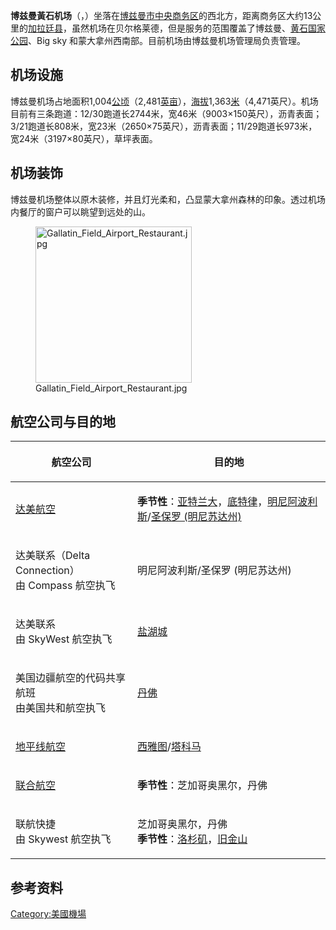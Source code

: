 {{Airport infobox
| airport_name     = 博兹曼机场
| nativename       = Gallatin Field Airport
| logo             = BZN logo.png
| logo-width       =
| logotext         =
| photo            = USA Montana location map.svg
| photosize        = 250px
| caption          =
| type             = 商用
| run by           = 博兹曼机场管理局
| opened           =
| closed           = 
| city             = [[美国|美国]][[博兹曼市|博兹曼市]]
| distance_to_city =
| hub              =
| website          = [http://www.bozemanairport.com/ www.bozemanairport.com]
| IATA             = BZN
| ICAO             = KBZN
| FAA              = BZN
| LID              = 
| location         = [[美国|美国]][[贝尔格莱德_(蒙大拿州)|贝尔格莱德]]
| coordinates      = {{coord|45|46|39|N|111|09|11|W|region:US_type:airport}}
| elevation        = 1,363米
| aera             = 
| map              = 
| runway1_heading  = 12/30
| runway1_feet     = 9,003
| runway1_meter    = 2,744
| runway1_surface  = [[沥青|沥青]]
| runway2_heading  = 11/29
| runway2_feet     = 3,197
| runway2_meter    = 974
| runway2_surface  = [[草坪|草坪]]
| runway3_heading  = 3/21
| runway3_feet     = 2,650
| runway3_meter    = 808
| runway3_surface  = 沥青
| stat_year        = 2010
| stat_passenger   = 683,277
| stat_cargo       = 
| stat_flight      =
| stat1-header     = 降落次数（>12,499磅）
| stat1-data       = 2,547
| footnotes        = 资料来源：博兹曼机场官方网站<ref name="博兹曼机场官方网站">[http://www.bozemanairport.com/about.php?detail=getDocuments&catId=2&from=documents_statistics 博兹曼机场官方网站]</ref>
}}
'''博兹曼黃石机场'''（{{lang-en|Bozeman Yellowstone International Airport}}，{{airport codes|BZN|KBZN|BZN}}）坐落在[[博兹曼市|博兹曼市]][[中央商务区|中央商务区]]的西北方，距离商务区大约13公里的[[加拉廷县_(蒙大拿州)|加拉廷县]]，虽然机场在贝尔格莱德，但是服务的范围覆盖了博兹曼、[[黄石国家公园|黄石国家公园]]、Big sky 和蒙大拿州西南部。目前机场由博兹曼机场管理局负责管理。

==机场设施==
博兹曼机场占地面积1,004[[公顷|公顷]]（2,481[[英亩|英亩]]），[[海拔|海拔]]1,363[[米_(单位)|米]]（4,471英尺）。机场目前有三条跑道：12/30跑道长2744米，宽46米（9003×150英尺），沥青表面；3/21跑道长808米，宽23米（2650×75英尺），沥青表面；11/29跑道长973米，宽24米（3197×80英尺），草坪表面。
==机场装饰==
博兹曼机场整体以原木装修，并且灯光柔和，凸显蒙大拿州森林的印象。透过机场内餐厅的窗户可以眺望到远处的山。

[[File:Gallatin_Field_Airport_Restaurant.jpg|250px]]
==航空公司与目的地==
{| class="wikitable sortable"
|-
! 航空公司 !! 目的地
|-
| [[达美航空|达美航空]] || '''季节性'''：[[亚特兰大|亚特兰大]]，[[底特律|底特律]]，[[明尼阿波利斯|明尼阿波利斯]]/[[圣保罗_(明尼苏达州)|圣保罗 (明尼苏达州)]]
|-
| 达美联系（Delta Connection）<br> 由 Compass 航空执飞 || 明尼阿波利斯/圣保罗 (明尼苏达州)
|-
| 达美联系<br> 由 SkyWest 航空执飞 || [[盐湖城|盐湖城]]
|-
| 美国边疆航空的代码共享航班 <br> 由美国共和航空执飞 || [[丹佛|丹佛]]
|-
| [[地平线航空|地平线航空]] || [[西雅图|西雅图]]/[[塔科马_(华盛顿州)|塔科马]]
|-
| [[联合航空|联合航空]] || '''季节性'''：芝加哥奥黑尔，丹佛
|-
| 联航快捷 <br>由 Skywest 航空执飞 || 芝加哥奥黑尔，丹佛 <br> '''季节性'''：[[洛杉矶|洛杉矶]]，[[旧金山|旧金山]]
|}

==参考资料==
<references />

[[Category:美國機場|Category:美國機場]]